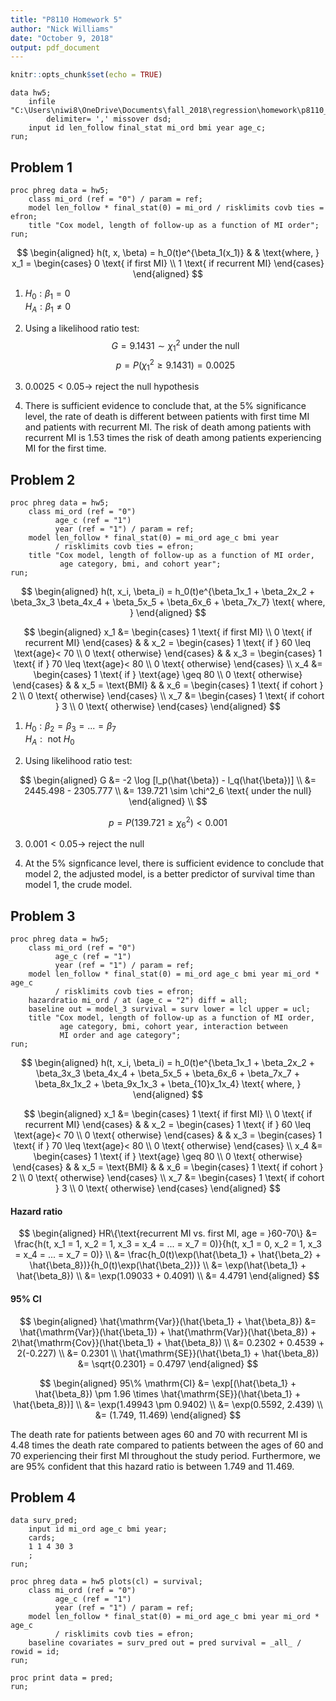 ```yaml
---
title: "P8110 Homework 5"
author: "Nick Williams"
date: "October 9, 2018"
output: pdf_document
---
```


```r
knitr::opts_chunk$set(echo = TRUE)
```

```{}
data hw5; 
	infile "C:\Users\niwi8\OneDrive\Documents\fall_2018\regression\homework\p8110_hw5\HW5data.csv"
		delimiter= ',' missover dsd; 
	input id len_follow final_stat mi_ord bmi year age_c; 
run; 
```

## Problem 1

```{}
proc phreg data = hw5; 
	class mi_ord (ref = "0") / param = ref; 
	model len_follow * final_stat(0) = mi_ord / risklimits covb ties = efron; 
	title "Cox model, length of follow-up as a function of MI order"; 
run; 
```

$$
\begin{aligned}
h(t, x, \beta) = h_0(t)e^{\beta_1(x_1)} & & \text{where, } x_1 = 
\begin{cases}
0 \text{ if first MI} \\
1 \text{ if recurrent MI}
\end{cases}
\end{aligned}
$$  


1. $H_0: \beta_1 = 0$  
   $H_A: \beta_1 \neq 0$  
   
2. Using a likelihood ratio test: 
   $$G = 9.1431 \sim \chi^2_1 \text{ under the null}$$
   $$p = P(\chi^2_1 \geq 9.1431) = 0.0025$$
   
3. $0.0025 < 0.05 \rightarrow$ reject the null hypothesis

4. There is sufficient evidence to conclude that, at the 5% significance level, the rate of death is different between patients with first time MI and patients with recurrent MI. The risk of death among patients with recurrent MI is 1.53 times the risk of death among patients experiencing MI for the first time. 

## Problem 2

```{}
proc phreg data = hw5; 
	class mi_ord (ref = "0")
		  age_c (ref = "1")
		  year (ref = "1") / param = ref; 
	model len_follow * final_stat(0) = mi_ord age_c bmi year 
	      / risklimits covb ties = efron; 
	title "Cox model, length of follow-up as a function of MI order, 
	       age category, bmi, and cohort year"; 
run; 
```

$$
\begin{aligned}
h(t, x_i, \beta_i) = h_0(t)e^{\beta_1x_1 + \beta_2x_2 + \beta_3x_3 \beta_4x_4 + \beta_5x_5 + \beta_6x_6 + \beta_7x_7} 
\text{ where, }
\end{aligned}
$$

$$
\begin{aligned}
x_1 &= 
\begin{cases}
1 \text{ if first MI} \\
0 \text{ if recurrent MI}
\end{cases} & &
x_2  = 
\begin{cases}
1 \text{ if } 60 \leq \text{age}< 70 \\
0 \text{ otherwise}
\end{cases} & &
x_3 = 
\begin{cases}
1 \text{ if } 70 \leq \text{age}< 80 \\
0 \text{ otherwise}
\end{cases} \\
x_4 &= 
\begin{cases}
1 \text{ if } \text{age} \geq 80 \\
0 \text{ otherwise}
\end{cases} & & 
x_5 = \text{BMI} & & 
x_6 = 
\begin{cases}
1 \text{ if cohort } 2 \\
0 \text{ otherwise}
\end{cases} \\
x_7 &= 
\begin{cases}
1 \text{ if cohort } 3 \\
0 \text{ otherwise}
\end{cases}
\end{aligned}
$$

1. $H_0: \beta_2 = \beta_3 = ... = \beta_7$  
   $H_A: \text{ not } H_0$  

2. Using likelihood ratio test: 

$$
\begin{aligned}
G &= -2 \log [l_p(\hat{\beta}) - l_q(\hat{\beta})] \\
&= 2445.498 - 2305.777 \\
&= 139.721 \sim \chi^2_6 \text{ under the null}
\end{aligned} \\
$$

$$
p = P(139.721 \geq \chi^2_6) < 0.001
$$

3. $0.001 < 0.05 \rightarrow$ reject the null

4. At the 5% signficance level, there is sufficient evidence to conclude that model 2, the adjusted model, is a better predictor of survival time than model 1, the crude model. 

## Problem 3

```{}
proc phreg data = hw5; 
	class mi_ord (ref = "0")
		  age_c (ref = "1")
		  year (ref = "1") / param = ref; 
	model len_follow * final_stat(0) = mi_ord age_c bmi year mi_ord * age_c 
	      / risklimits covb ties = efron; 
	hazardratio mi_ord / at (age_c = "2") diff = all; 
	baseline out = model_3 survival = surv lower = lcl upper = ucl; 
	title "Cox model, length of follow-up as a function of MI order, 
	       age category, bmi, cohort year, interaction between 
		   MI order and age category"; 
run;
```

$$
\begin{aligned}
h(t, x_i, \beta_i) = h_0(t)e^{\beta_1x_1 + \beta_2x_2 + \beta_3x_3 \beta_4x_4 + \beta_5x_5 + \beta_6x_6 + \beta_7x_7 
                              + \beta_8x_1x_2 + \beta_9x_1x_3 + \beta_{10}x_1x_4} 
\text{ where, }
\end{aligned}
$$

$$
\begin{aligned}
x_1 &= 
\begin{cases}
1 \text{ if first MI} \\
0 \text{ if recurrent MI}
\end{cases} & &
x_2  = 
\begin{cases}
1 \text{ if } 60 \leq \text{age}< 70 \\
0 \text{ otherwise}
\end{cases} & &
x_3 = 
\begin{cases}
1 \text{ if } 70 \leq \text{age}< 80 \\
0 \text{ otherwise}
\end{cases} \\
x_4 &= 
\begin{cases}
1 \text{ if } \text{age} \geq 80 \\
0 \text{ otherwise}
\end{cases} & & 
x_5 = \text{BMI} & & 
x_6 = 
\begin{cases}
1 \text{ if cohort } 2 \\
0 \text{ otherwise}
\end{cases} \\
x_7 &= 
\begin{cases}
1 \text{ if cohort } 3 \\
0 \text{ otherwise}
\end{cases}
\end{aligned}
$$

#### Hazard ratio

$$
\begin{aligned}
HR\{\text{recurrent MI vs. first MI, age = }60-70\} 
&= \frac{h(t, x_1 = 1, x_2 = 1, x_3 = x_4 = ... = x_7 = 0)}{h(t, x_1 = 0, x_2 = 1, x_3 = x_4 = ... = x_7 = 0)} \\
&= \frac{h_0(t)\exp(\hat{\beta_1} + \hat{\beta_2} + \hat{\beta_8})}{h_0(t)\exp(\hat{\beta_2})} \\
&= \exp(\hat{\beta_1} + \hat{\beta_8}) \\
&= \exp(1.09033 + 0.4091) \\
&= 4.4791
\end{aligned}
$$

#### 95% CI

$$
\begin{aligned}
\hat{\mathrm{Var}}(\hat{\beta_1} + \hat{\beta_8}) &= \hat{\mathrm{Var}}(\hat{\beta_1}) + \hat{\mathrm{Var}}(\hat{\beta_8}) + 2\hat{\mathrm{Cov}}(\hat{\beta_1} + \hat{\beta_8}) \\
&= 0.2302 + 0.4539 + 2(-0.227) \\
&= 0.2301 \\
\hat{\mathrm{SE}}(\hat{\beta_1} + \hat{\beta_8}) &= \sqrt{0.2301} = 0.4797
\end{aligned}
$$

$$
\begin{aligned}
95\% \mathrm{CI} &= \exp[(\hat{\beta_1} + \hat{\beta_8}) \pm 1.96 \times \hat{\mathrm{SE}}(\hat{\beta_1} + \hat{\beta_8})] \\
&= \exp(1.49943 \pm 0.9402) \\
&= \exp(0.5592, 2.439) \\
&= (1.749, 11.469)
\end{aligned}
$$

The death rate for patients between ages 60 and 70 with recurrent MI is 4.48 times the death rate compared to patients between the ages of 60 and 70 experiencing their first MI throughout the study period. Furthermore, we are 95% confident that this hazard ratio is between 1.749 and 11.469. 

## Problem 4

```{}
data surv_pred; 
	input id mi_ord age_c bmi year; 
	cards; 
	1 1 4 30 3
	; 
run; 

proc phreg data = hw5 plots(cl) = survival; 
	class mi_ord (ref = "0")
		  age_c (ref = "1")
		  year (ref = "1") / param = ref; 
	model len_follow * final_stat(0) = mi_ord age_c bmi year mi_ord * age_c 
	      / risklimits covb ties = efron; 
	baseline covariates = surv_pred out = pred survival = _all_ / rowid = id; 
run; 

proc print data = pred; 
run; 
```




